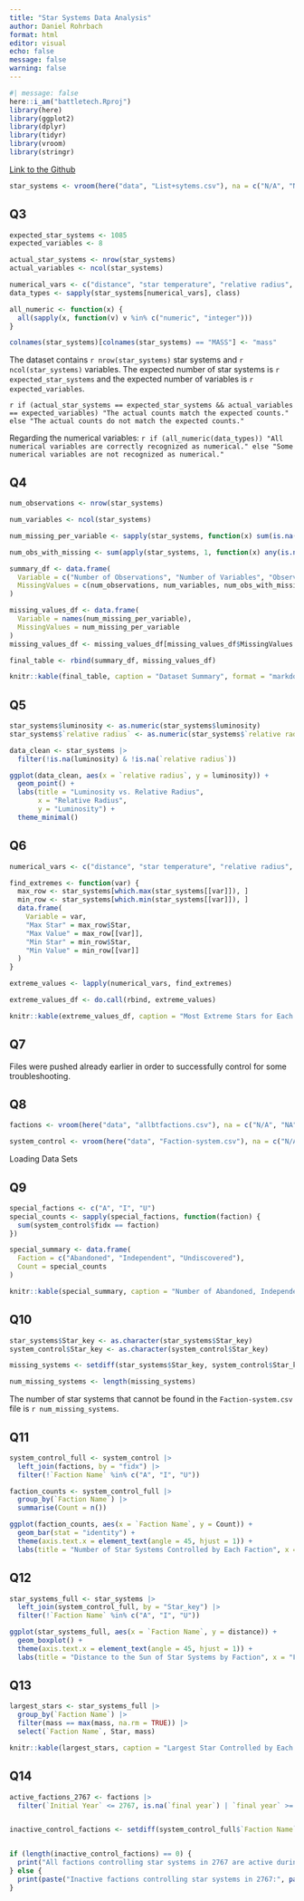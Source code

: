```yaml
---
title: "Star Systems Data Analysis"
author: Daniel Rohrbach
format: html
editor: visual
echo: false
message: false
warning: false
---
```


```r
#| message: false
here::i_am("battletech.Rproj")
library(here)
library(ggplot2)
library(dplyr)
library(tidyr)
library(vroom)
library(stringr)
```

[Link to the Github](https://github.com/dauphine-data-daniel/battletech)

```r
star_systems <- vroom(here("data", "List+sytems.csv"), na = c("N/A", "NA", "?"), locale = locale(decimal_mark = ",", grouping_mark = "."))
```

## Q3

```r
expected_star_systems <- 1085
expected_variables <- 8

actual_star_systems <- nrow(star_systems)
actual_variables <- ncol(star_systems)

numerical_vars <- c("distance", "star temperature", "relative radius", "MASS", "luminosity")
data_types <- sapply(star_systems[numerical_vars], class)

all_numeric <- function(x) {
  all(sapply(x, function(v) v %in% c("numeric", "integer")))
}

colnames(star_systems)[colnames(star_systems) == "MASS"] <- "mass"

```
The dataset contains `r nrow(star_systems)` star systems and `r ncol(star_systems)` variables. The expected number of star systems is `r expected_star_systems` and the expected number of variables is `r expected_variables`.

`r if (actual_star_systems == expected_star_systems && actual_variables == expected_variables) "The actual counts match the expected counts." else "The actual counts do not match the expected counts."`

Regarding the numerical variables: `r if (all_numeric(data_types)) "All numerical variables are correctly recognized as numerical." else "Some numerical variables are not recognized as numerical."`


## Q4

```r
num_observations <- nrow(star_systems)

num_variables <- ncol(star_systems)

num_missing_per_variable <- sapply(star_systems, function(x) sum(is.na(x)))

num_obs_with_missing <- sum(apply(star_systems, 1, function(x) any(is.na(x))))

summary_df <- data.frame(
  Variable = c("Number of Observations", "Number of Variables", "Observations with At Least One Missing Value"),
  MissingValues = c(num_observations, num_variables, num_obs_with_missing)
)

missing_values_df <- data.frame(
  Variable = names(num_missing_per_variable),
  MissingValues = num_missing_per_variable
)
missing_values_df <- missing_values_df[missing_values_df$MissingValues > 0, ]

final_table <- rbind(summary_df, missing_values_df)
```

```r
knitr::kable(final_table, caption = "Dataset Summary", format = "markdown")
```

## Q5
```r
star_systems$luminosity <- as.numeric(star_systems$luminosity)
star_systems$`relative radius` <- as.numeric(star_systems$`relative radius`)

data_clean <- star_systems |>
  filter(!is.na(luminosity) & !is.na(`relative radius`))

ggplot(data_clean, aes(x = `relative radius`, y = luminosity)) +
  geom_point() +
  labs(title = "Luminosity vs. Relative Radius",
       x = "Relative Radius",
       y = "Luminosity") +
  theme_minimal()

```
## Q6
```r
numerical_vars <- c("distance", "star temperature", "relative radius", "mass", "luminosity")

find_extremes <- function(var) {
  max_row <- star_systems[which.max(star_systems[[var]]), ]
  min_row <- star_systems[which.min(star_systems[[var]]), ]
  data.frame(
    Variable = var,
    "Max Star" = max_row$Star,
    "Max Value" = max_row[[var]],
    "Min Star" = min_row$Star,
    "Min Value" = min_row[[var]]
  )
}

extreme_values <- lapply(numerical_vars, find_extremes)

extreme_values_df <- do.call(rbind, extreme_values)
```


```r
knitr::kable(extreme_values_df, caption = "Most Extreme Stars for Each Numerical Variable", format = "markdown")

```

## Q7
Files were pushed already earlier in order to successfully control for some troubleshooting.

## Q8
```r
factions <- vroom(here("data", "allbtfactions.csv"), na = c("N/A", "NA", "?"))

system_control <- vroom(here("data", "Faction-system.csv"), na = c("N/A", "NA", "?"))
```
Loading Data Sets

## Q9
```r
special_factions <- c("A", "I", "U")
special_counts <- sapply(special_factions, function(faction) {
  sum(system_control$fidx == faction)
})

special_summary <- data.frame(
  Faction = c("Abandoned", "Independent", "Undiscovered"),
  Count = special_counts
)
```


```r
knitr::kable(special_summary, caption = "Number of Abandoned, Independent, and Undiscovered Star Systems in 2767", format = "markdown")
```

## Q10
```r
star_systems$Star_key <- as.character(star_systems$Star_key)
system_control$Star_key <- as.character(system_control$Star_key)

missing_systems <- setdiff(star_systems$Star_key, system_control$Star_key)

num_missing_systems <- length(missing_systems)

```
The number of star systems that cannot be found in the `Faction-system.csv` file is `r num_missing_systems`.

## Q11
```r
system_control_full <- system_control |>
  left_join(factions, by = "fidx") |>
  filter(!`Faction Name` %in% c("A", "I", "U"))

faction_counts <- system_control_full |>
  group_by(`Faction Name`) |>
  summarise(Count = n())

ggplot(faction_counts, aes(x = `Faction Name`, y = Count)) +
  geom_bar(stat = "identity") +
  theme(axis.text.x = element_text(angle = 45, hjust = 1)) +
  labs(title = "Number of Star Systems Controlled by Each Faction", x = "Faction Name", y = "Number of Systems")


```
## Q12
```r
star_systems_full <- star_systems |>
  left_join(system_control_full, by = "Star_key") |>
  filter(!`Faction Name` %in% c("A", "I", "U"))

ggplot(star_systems_full, aes(x = `Faction Name`, y = distance)) +
  geom_boxplot() +
  theme(axis.text.x = element_text(angle = 45, hjust = 1)) +
  labs(title = "Distance to the Sun of Star Systems by Faction", x = "Faction Name", y = "Distance to the Sun")

```
## Q13
```r
largest_stars <- star_systems_full |>
  group_by(`Faction Name`) |>
  filter(mass == max(mass, na.rm = TRUE)) |>
  select(`Faction Name`, Star, mass)
```


```r
knitr::kable(largest_stars, caption = "Largest Star Controlled by Each Faction", format = "markdown")
```

## Q14
```r
active_factions_2767 <- factions |>
  filter(`Initial Year` <= 2767, is.na(`final year`) | `final year` >= 2767)


inactive_control_factions <- setdiff(system_control_full$`Faction Name`, active_factions_2767$`Faction Name`)


if (length(inactive_control_factions) == 0) {
  print("All factions controlling star systems in 2767 are active during this year.")
} else {
  print(paste("Inactive factions controlling star systems in 2767:", paste(inactive_control_factions, collapse = ", ")))
}

```

